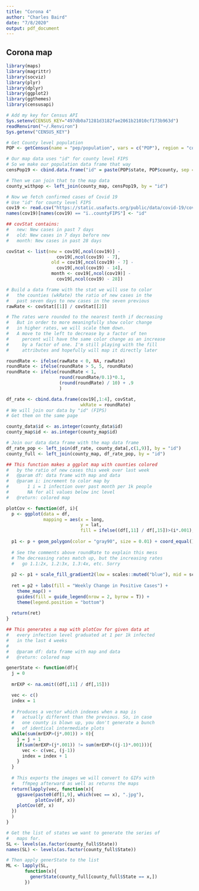 ---
title: "Corona 4"
author: "Charles Baird"
date: "7/8/2020"
output: pdf_document
---

## Corona map


```{r}
library(maps)
library(magrittr)
library(socviz)
library(plyr)
library(dplyr)
library(ggplot2)
library(ggthemes)
library(censusapi)

# Add my key for Census API
Sys.setenv(CENSUS_KEY="497db0a71281d3182fae2061b21010cf173b963d")
readRenviron("~/.Renviron")
Sys.getenv("CENSUS_KEY")

# Get County level population
POP <- getCensus(name = "pep/population", vars = c("POP"), region = "county:*", vintage = 2019)

# Our map data uses "id" for county level FIPS
# So we make our population data frame that way
censPop19 <- cbind.data.frame("id" = paste(POP$state, POP$county, sep = ""), POP = POP$POP, stringsAsFactors = F)

# Then we can join that to the map data
county_withpop <- left_join(county_map, censPop19, by = "id")

# Now we fetch confirmed cases of Covid 19
# Use "id" for county level FIPS
cov19 <- read.csv("https://static.usafacts.org/public/data/covid-19/covid_confirmed_usafacts.csv")
names(cov19)[names(cov19) == "ï..countyFIPS"] <- "id"

## covStat contains:
#   new: New cases in past 7 days
#   old: New cases in 7 days before new
#   month: New cases in past 28 days

covStat <- list(new = cov19[,ncol(cov19)] -
                   cov19[,ncol(cov19) - 7],
                 old = cov19[,ncol(cov19) - 7] -
                   cov19[,ncol(cov19) - 14],
                 month <- cov19[,ncol(cov19)] -
                   cov19[,ncol(cov19) - 28])

# Build a data frame with the stat we will use to color
#   the counties (wkRate) the ratio of new cases in the
#   past seven days to new cases in the seven previous
rawRate <- covStat[[1]] / covStat[[2]]

# The rates were rounded to the nearest tenth if decreasing
#   But in order to more meaningfully show color change
#   in higher rates, we will scale them down.
#   A move to the left to decrease by a factor of ten
#     percent will have the same color change as an increase
#     by a factor of one. I'm still playing with the fill
#     attributes and hopefully will map it directly later

roundRate <- ifelse(rawRate < 0, NA, rawRate)
roundRate <- ifelse(roundRate > 5, 5, roundRate)
roundRate <- ifelse(roundRate < 1,
                    round(roundRate/0.1)*0.1,
                    (round(roundRate) / 10) + .9
                    )

df_rate <- cbind.data.frame(cov19[,1:4], covStat,
                            wkRate = roundRate)
# We will join our data by "id" (FIPS)
# Get them on the same page

county_data$id <- as.integer(county_data$id)
county_map$id <- as.integer(county_map$id)

# Join our data data frame with the map data frame
df_rate_pop <- left_join(df_rate, county_data[,c(1,9)], by = "id")
county_full <- left_join(county_map, df_rate_pop, by = "id")

## This function makes a ggplot map with counties colored
#   by the ratio of new cases this week over last week
#   @param df: data frame with map and data
#   @param i: increment to color map by
#       1 i = 1 infection over past month per 1k people
#       NA for all values below inc level
#   @return: colored map

plotCov <- function(df, i){
  p <- ggplot(data = df,
              mapping = aes(x = long,
                            y = lat,
                            fill = ifelse((df[,11] / df[,15])>(i*.001), wkRate, NA), group = group))
  
  p1 <- p + geom_polygon(color = "gray90", size = 0.01) + coord_equal() + ggtitle(paste(df$State,":","Over", i, "per 1000 infected in past 28 days"))
  
  # See the comments above roundRate to explain this mess
  # The decreasing rates match up, but the increasing rates
  #   go 1.1:2x, 1.2:3x, 1.3:4x, etc. Sorry
  
  p2 <- p1 + scale_fill_gradient2(low = scales::muted("blue"), mid = scales::muted("purple"), high = scales::muted("red"), midpoint = 1, breaks = c(seq(.2, .8, by = .2),  seq(1,1.5,by=.1)), labels = paste(c(seq(.2, .8, by=.2), seq(1,6, by = 1)),"x"), limits = c(.2,1.5))
  
  ret = p2 + labs(fill = "Weekly Change in Positive Cases") +
    theme_map() +
    guides(fill = guide_legend(nrow = 2, byrow = T)) + 
    theme(legend.position = "bottom")
  
  return(ret)
}

## This generates a map with plotCov for given data at
#   every infection level graduated at 1 per 1k infected
#   in the last 4 weeks
#
#   @param df: data frame with map and data
#   @return: colored map

generState <- function(df){
  j = 0
  
  mrEXP <- na.omit((df[,11] / df[,15]))

  vec <- c()
  index = 1
  
  # Produces a vector which indexes when a map is
  #   actually different than the previous. So, in case
  #   one county is blown up, you don't generate a bunch
  #   of identical intermediate plots
  while(sum(mrEXP>(j*.001)) > 0){
    j = j + 1
    if(sum(mrEXP>(j*.001)) != sum(mrEXP>((j-1)*.001))){
      vec <- c(vec, (j-1))
      index = index + 1
    }
  }
  
  # This exports the images we will convert to GIFs with
  #   ffmpeg afterward as well as returns the maps
  return(lapply(vec, function(x){
    ggsave(paste0(df[1,9], which(vec == x), ".jpg"),
           plotCov(df, x))
    plotCov(df, x)
  })
  )
}

# Get the list of states we want to generate the series of
#   maps for.
SL <- levels(as.factor(county_full$State))
names(SL) <- levels(as.factor(county_full$State))

# Then apply generState to the list
ML <- lapply(SL,
       function(x){
         generState(county_full[county_full$State == x,])
       })

```

